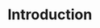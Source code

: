 # Introduction

<!-- 

From http://www.dissertationwriting.com/introduction-chapter-writing.shtml

Introductory Paragraph

State the general field of interest in one or two paragraphs, and end with a
sentence that states what study will accomplish. Do not keep the reader waiting
to find out the precise subject of the dissertation.

-->



<!--

Background of the Problem

This section is critically important as it must contain some mention of all the
subject matter in the following Chapter 2 Review of the Literature 2 and the
methodology in Chapter 3. Key words should abound that will subsequently be used
again in Chapter 2. The section is a brief  two to four page summary of the
major findings in the field of interest that cites the most current finding in
the subject area. A minimum of two to three citations to the literature per
paragraph is advisable. The paragraphs must be a summary of unresolved issues,
conflicting findings, social concerns, or educational, national, or
international issues, and lead to the next section, the statement of the
problem. The problem is the gap in the knowledge. The focus of the Background of
the Problem is where a gap in the knowledge is found in the current body of
empirical (research) literature.

-->

<!--

Statement of the Problem

Arising from the background statement is this statement of the exact gap in the
knowledge discussed in previous paragraphs that reviewed the most current
literature found. A gap in the knowledge is the entire reason for the study, so
state it specifically and exactly. Use the words “gap in the knowledge.” The
problem statement will contain a definition of the general need for the study,
and the specific problem that will be addressed.

-->

<!--

Purpose of the Study

The Purpose of the Study is a statement contained within one or two paragraphs
that identifies the research design, such as qualitative, quantitative, mixed
methods, ethnographic, or another design. The research variables, if a
quantitative study, are identified, for instance, independent, dependent,
comparisons, relationships, or other variables. The population that will be used
is identified, whether it will be randomly or purposively chosen, and the
location of the study is summarized. Most of these factors will be discussed in
detail in Chapter 3.

-->

<!--

Significance of the Study

The significance is a statement of why it is important to determine the answer
to the gap in the knowledge, and is related to improving the human condition.
The contribution to the body of knowledge is described, and summarizes who will
be able to use the knowledge to make better decisions, improve policy, advance
science, or other uses of the new information. The “new” data is the information
used to fill the gap in the knowledge.

-->

<!--

Primary Research Questions

The primary research question is the basis for data collection and arises from
the Purpose of the Study. There may be one, or there may be several. When the
research is finished, the contribution to the knowledge will be the answer to
these questions. Do not confuse the primary research questions with interview
questions in a qualitative study, or survey questions in a quantitative study.
The research questions in a qualitative study are followed by both a null and an
alternate hypothesis.

-->

<!--

Hypotheses

A hypothesis is a testable prediction for an observed phenomenon, namely, the
gap in the knowledge. Each research question will have both a null and an
alternative hypothesis in a quantitative study. Qualitative studies do not have
hypotheses. The two hypotheses should follow the research question upon which
they are based. Hypotheses are testable predictions to the gap in the knowledge.
In a qualitative study the hypotheses are replaced with the primary research
questions.

-->

<!--

Research Design

In Chapter 1 this is a summary of the methodology and contains a brief outline
of three things: (a) the participants in a qualitative study or thesubjects of a
quantitative study (human participants are referred tyo as participants, non-
human subjects are referred to as subjects), (b) the instrumentation used to
collect data, and (c) the procedure that will be followed. All of these elements
will be reported in detail in Chapter 3. In a quantitative study, the
instrumentation will be validated in Chapter 3 in detail. In a qualitative
study, if it is a researcher-created questionnaire, validating the correctness
of the interview protocol is usually accomplished with a pilot study.  For
either a quantitative or a qualitative study, using an already validated survey
instrument is easier to defend and does not require a pilot study; however,
Chapter 3 must contain a careful review of the instrument and how it was
validated by the creator.

In a qualitative study, which usually involves interviews, the instrumentation
is an interview protocol – a pre-determined set of questions that every
participant is asked that are based on the primary research questions.  A
qualitative interview should contain no less than 10 open-ended questions and
take no less than 1 hour to administer to qualify as “robust” research.

In the humanities, a demographic survey should be circulated with most
quantitative and qualitative studies to establish the parameters of the
participant pool. Demographic surveys are nearly identical in most
dissertations. In the sciences, a demographic survey is rarely needed.

-->

<!--

Theoretical Framework

The theoretical framework is the foundational theory that is used to provide a
perspective upon which the study is based. There are hundreds of theories in the
literature.  For instance, if a study in the social sciences is about stress
that may be causing teachers to quit, Apple’s Intensification Theory could be
cited as the theory was that stress is cumulative and the result of continuing
overlapping, progressively stringent responsibilities for teachers that
eventually leads to the desire to quit. In the sciences, research about new
species that may have evolved from older, extinct species would be based on the
theory of evolution pioneered by Darwin.

Some departments put the theoretical framework explanation in Chapter 1; some
put it in Chapter 2.

-->

<!--

Assumptions, Limitations, and Scope (Delimitations)

Assumptions are self-evident truths.  In a qualitative study, it may be assumed
that participants be highly qualified in the study is about administrators.  It
can be assumed that participants will answer truthfully and accurately to the
interview questions based on their personal experience, and that participants
will respond honestly and to the best of their individual abilities.

Limitations of a study are those things over which the research has no control.
Evident limitations are potential weaknesses of a study. Researcher biases and
perceptual misrepresentations are potential limitations in a qualitative study;
in a quantitative study, a limitation may be the capability of an instrument to
accurately record data.

Scope is the extent of the study and contains measurements. In a qualitative
study this would include the number of participants, the geographical location,
and other pertinent numerical data. In a quantitative study the size of the
elements of the experiment are cited. The generalizability of the study may be
cited. The word generalizability, which is not in the Word 2007 dictionary,
means the extent to which the data are applicable in places other than where the
study took place, or under what conditions the study took place.

Delimitations are limitations on the research design imposed deliberately by the
researcher. Delimitations in a social sciences study would be such things as the
specific school district where a study took place, or in a scientific study, the
number of repetitions.

-->

<!--

Definition of Terms

The definition of terms is written for knowledgeable peers, not people from
other disciplines As such, it is not the place to fill pages with definitions
that knowledgeable peers would know at a glance. Instead, define terms that may
have more than one meaning among knowledgeable peers.

Summary


 -->